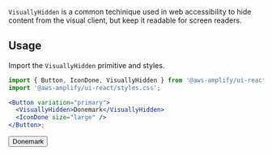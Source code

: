 
`VisuallyHidden` is a common techinique used in web accessibility to hide content from the visual client, but keep it readable for screen readers.

## Usage

Import the `VisuallyHidden` primitive and styles.

```jsx
import { Button, IconDone, VisuallyHidden } from '@aws-amplify/ui-react';
import '@aws-amplify/ui-react/styles.css';

<Button variation="primary">
  <VisuallyHidden>Donemark</VisuallyHidden>
  <IconDone size="large" />
</Button>;
```

<Example>
  <Button variation="primary">
    <VisuallyHidden>Donemark</VisuallyHidden>
    <IconDone size="large" />
  </Button>
</Example>
